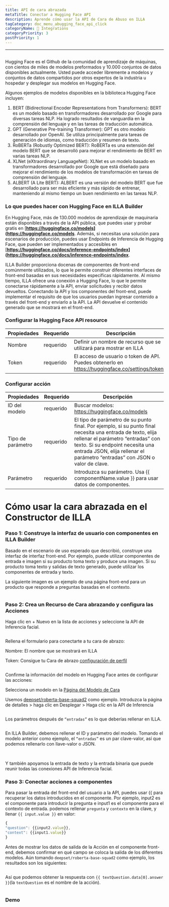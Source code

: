 ```yaml
---
title: API de cara abrazada
metaTitle: Conectar a Hugging Face API
description: Aprende cómo usar la API de Cara de Abuso en ILLA
tagCategory: doc_menu_abugging_face_api_click
categoryName: 🔨 Integrations
categoryPriority: 3
postPriority: 1
---
```


* * *

## <Heading hidden>Hugging Face API</Heading>

Hugging Face es el Github de la comunidad de aprendizaje de máquinas, con cientos de miles de modelos preformados y 10.000 conjuntos de datos disponibles actualmente. Usted puede acceder libremente a modelos y conjuntos de datos compartidos por otros expertos de la industria u hospedar y desplegar sus modelos en Hugging Face.

Algunos ejemplos de modelos disponibles en la biblioteca Hugging Face incluyen:

1.  BERT (Bidirectional Encoder Representations from Transformers): BERT es un modelo basado en transformadores desarrollado por Google para diversas tareas NLP. Ha logrado resultados de vanguardia en la comprensión del lenguaje y en las tareas de traducción automática.
2.  GPT (Generative Pre-training Transformer): GPT es otro modelo desarrollado por OpenAI. Se utiliza principalmente para tareas de generación de idiomas, como traducción y resumen de texto.
3.  RoBERTa (Robustly Optimized BERT): RoBERTa es una extensión del modelo BERT que se desarrolló para mejorar el rendimiento de BERT en varias tareas NLP.
4.  XLNet (eXtraordinary LanguageNet): XLNet es un modelo basado en transformadores desarrollado por Google que está diseñado para mejorar el rendimiento de los modelos de transformación en tareas de comprensión del lenguaje.
5.  ALBERT (A Lite BERT): ALBERT es una versión del modelo BERT que fue desarrollado para ser más eficiente y más rápido de entrenar, manteniendo al mismo tiempo un buen rendimiento en las tareas NLP.

### Lo que puedes hacer con Hugging Face en ILLA Builder

En Hugging Face, más de 130.000 modelos de aprendizaje de maquinaria están disponibles a través de la API pública, que puedes usar y probar gratis en \[**<https://huggingface.co/models>](<https://huggingface.co/models>**. Además, si necesitas una solución para escenarios de producción, puedes usar Endpoints de Inferencia de Hugging Face, que pueden ser implementados y accesibles en \[**<https://huggingface.co/docs/inference-endpoints/index>](<https://huggingface.co/docs/inference-endpoints/index>**.

ILLA Builder proporciona docenas de componentes de front-end comúnmente utilizados, lo que le permite construir diferentes interfaces de front-end basadas en sus necesidades específicas rápidamente. Al mismo tiempo, ILLA ofrece una conexión a Hugging Face, lo que le permite conectarse rápidamente a la API, enviar solicitudes y recibir datos devueltos. Conectando la API y los componentes del front-end, puede implementar el requisito de que los usuarios puedan ingresar contenido a través del front-end y enviarlo a la API. La API devuelve el contenido generado que se mostrará en el front-end.

### Configurar la Hugging Face API resource

| Propiedades | Requerido | Descripción                                                                                       |
| ----------- | --------- | ------------------------------------------------------------------------------------------------- |
| Nombre      | requerido | Definir un nombre de recurso que se utilizará para mostrar en ILLA                                |
| Token       | requerido | El acceso de usuario o token de API. Puedes obtenerlo en https://huggingface.co/settings/tokens.  |

### Configurar acción

| Propiedades       | Requerido | Descripción                                                                                                                                                                                                                                                         |
| ----------------- | --------- | ------------------------------------------------------------------------------------------------------------------------------------------------------------------------------------------------------------------------------------------------------------------- |
| ID del modelo     | requerido | Buscar modelos: https://huggingface.co/models                                                                                                                                                                                                                       |
| Tipo de parámetro | requerido | El tipo de parámetro de su punto final. Por ejemplo, si su punto final necesita una entrada de texto, elija rellenar el parámetro “entradas” con texto. Si su endpoint necesita una entrada JSON, elija rellenar el parámetro “entradas” con JSON o valor de clave. |
| Parámetro         | requerido | Introduzca su parámetro. Usa {{ componentName.value }} para usar datos de componentes.                                                                                                                                                                              |

# Cómo usar la cara abrazada en el Constructor de ILLA

### Paso 1: Construye la interfaz de usuario con componentes en ILLA Builder

Basado en el escenario de uso esperado que describió, construye una interfaz de interfaz front-end. Por ejemplo, puede utilizar componentes de entrada e imagen si su producto toma texto y produce una imagen. Si su producto toma texto y salidas de texto generado, puede utilizar los componentes de entrada y texto.

La siguiente imagen es un ejemplo de una página front-end para un producto que responde a preguntas basadas en el contexto.

<img src='https://cdn.illacloud.com/official-website/img/docs/connect/hfapi1.png' alt="" />

### Paso 2: Crea un Recurso de Cara abrazando y configura las Acciones

Haga clic en + Nuevo en la lista de acciones y seleccione la API de Inferencia facial.

<img src='https://cdn.illacloud.com/official-website/img/docs/connect/hfapi2.png' alt="" />

Rellena el formulario para conectarte a tu cara de abrazo:

Nombre: El nombre que se mostrará en ILLA

Token: Consigue tu Cara de abrazo [configuración de perfil]([https://huggingface.co/settings/tokens](https://huggingface.co/settings/tokens))

<img src='https://cdn.illacloud.com/official-website/img/docs/connect/hfapi3.png' alt="" />

Confirme la información del modelo en Hugging Face antes de configurar las acciones:

Selecciona un modelo en la [Página del Modelo de Cara]([https://huggingface.co/models](https://huggingface.co/models))

Usemos [deepset/roberta-base-squad2]([https://huggingface.co/deepset/roberta-base-squad2](https://huggingface.co/deepset/roberta-base-squad2)) como ejemplo. Introduzca la página de detalles > haga clic en Desplegar > Haga clic en la API de Inferencia

<img src='https://cdn.illacloud.com/official-website/img/docs/connect/hfapi4.png' alt="" />

Los parámetros después de `“entradas”` es lo que deberías rellenar en ILLA. 

<img src='https://cdn.illacloud.com/official-website/img/docs/connect/hfapi5.png' alt="" />

En ILLA Builder, debemos rellenar el ID y parámetro del modelo. Tomando el modelo anterior como ejemplo, el `“entradas”` es un par clave-valor, así que podemos rellenarlo con llave-valor o JSON. 

<img src='https://cdn.illacloud.com/official-website/img/docs/connect/hfapi6.png' alt="" />

<img src='https://cdn.illacloud.com/official-website/img/docs/connect/hfapi7.png' alt="" />

Y también apoyamos la entrada de texto y la entrada binaria que puede reunir todas las conexiones API de Inferencia facial.

### Paso 3: Conectar acciones a componentes

Para pasar la entrada del front-end del usuario a la API, puedes usar {{ para recuperar los datos introducidos en el componente. Por ejemplo, input2 es el componente para introducir la pregunta e input1 es el componente para el contexto de entrada. podemos rellenar `pregunta` y `contexto` en la clave, y llenar `{{ input.value }}` en valor:

```jsx
{
"question": {{input2.value}},
"context": {{input1.value}}
}
```

Antes de mostrar los datos de salida de la Acción en el componente front-end, debemos confirmar en qué campo se coloca la salida de los diferentes modelos. Aún tomando `deepset/roberta-base-squad2` como ejemplo, los resultados son los siguientes:

<img src='https://cdn.illacloud.com/official-website/img/docs/connect/hfapi8.png' alt="" />

Así que podemos obtener la respuesta con `{{ textQuestion.data[0].answer }}`(la `textQuestion` es el nombre de la acción). 

<img src='https://cdn.illacloud.com/official-website/img/docs/connect/hfapi9.png' alt="" />

### Demo

<img src='https://cdn.illacloud.com/official-website/img/docs/connect/hfapi10.gif' alt="" />

<img src='https://cdn.illacloud.com/official-website/img/docs/connect/hfapi11.gif' alt="" />
